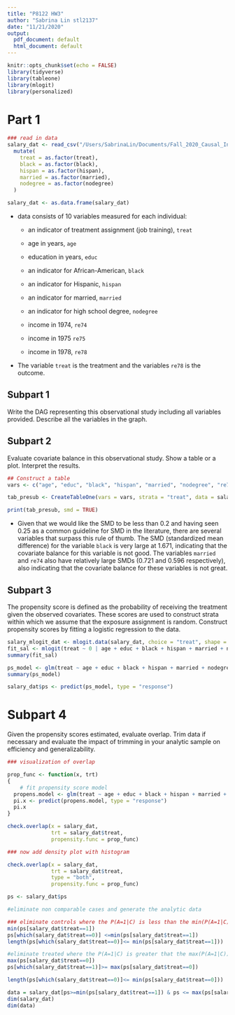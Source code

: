```yaml
---
title: "P8122 HW3"
author: "Sabrina Lin stl2137"
date: "11/21/2020"
output:
  pdf_document: default
  html_document: default
---
```


```r
knitr::opts_chunk$set(echo = FALSE)
library(tidyverse)
library(tableone)
library(mlogit)
library(personalized)
```

# Part 1

```r
### read in data
salary_dat <- read_csv("/Users/SabrinaLin/Documents/Fall_2020_Causal_Inference/Homework/HW3/p8122_hw3_stl2137/hW3\ data.csv") %>% 
  mutate(
    treat = as.factor(treat),
    black = as.factor(black),
    hispan = as.factor(hispan),
    married = as.factor(married),
    nodegree = as.factor(nodegree)
  )

salary_dat <- as.data.frame(salary_dat)
```


* data consists of 10 variables measured for each individual:

  * an indicator of treatment assignment (job training), `treat` 
  
  * age in years, `age`
  
  * education in years, `educ`
  
  * an indicator for African-American, `black` 
  
  * an indicator for Hispanic, `hispan`
  
  * an indicator for married, `married`
  
  * an indicator for high school degree, `nodegree`
  
  * income in 1974, `re74` 
  
  * income in 1975 `re75` 
  
  * income in 1978, `re78`

* The variable `treat` is the treatment and the variables `re78` is the outcome.

## Subpart 1
Write the DAG representing this observational study including all variables provided. Describe all the variables in the graph.


## Subpart 2
Evaluate covariate balance in this observational study. Show a table or a plot. Interpret the results.

```r
## Construct a table
vars <- c("age", "educ", "black", "hispan", "married", "nodegree", "re74", "re75", "re78")

tab_presub <- CreateTableOne(vars = vars, strata = "treat", data = salary_dat, test = FALSE)

print(tab_presub, smd = TRUE)
```

* Given that we would like the SMD to be less than 0.2 and having seen 0.25 as a common guideline for SMD in the literature, there are several variables that surpass this rule of thumb. The SMD (standardized mean difference) for the variable `black` is very large at 1.671, indicating that the covariate balance for this variable is not good. The variables `married` and `re74` also have relatively large SMDs (0.721 and 0.596 respectively), also indicating that the covariate balance for these variables is not great. 

## Subpart 3
The propensity score is defined as the probability of receiving the treatment given the observed covariates. These scores are used to construct strata within which we assume that the exposure assignment is random. Construct propensity scores by fitting a logistic regression to the data.

```r
salary_mlogit_dat <- mlogit.data(salary_dat, choice = "treat", shape = "wide")
fit_sal <- mlogit(treat ~ 0 | age + educ + black + hispan + married + nodegree + re74 + re75, data = salary_mlogit_dat)
summary(fit_sal)

ps_model <- glm(treat ~ age + educ + black + hispan + married + nodegree + re74 + re75, data = salary_dat, family = binomial)
summary(ps_model)

salary_dat$ps <- predict(ps_model, type = "response")

```

# Subpart 4
Given the propensity scores estimated, evaluate overlap. Trim data if necessary and evaluate the impact of trimming in your analytic sample on efficiency and generalizability.

```r
### visualization of overlap 

prop_func <- function(x, trt)
{
    # fit propensity score model
  propens.model <- glm(treat ~ age + educ + black + hispan + married + nodegree + re74 + re75, data = salary_dat, family = binomial)
  pi.x <- predict(propens.model, type = "response")
  pi.x
}

check.overlap(x = salary_dat,
              trt = salary_dat$treat,
              propensity.func = prop_func)

### now add density plot with histogram

check.overlap(x = salary_dat,
              trt = salary_dat$treat,
              type = "both",
              propensity.func = prop_func)
```

```r
ps <- salary_dat$ps

#eliminate non comparable cases and generate the analytic data

### eliminate controls where the P(A=1|C) is less than the min(P(A=1|C)) found in the treated group
min(ps[salary_dat$treat==1])
ps[which(salary_dat$treat==0)] <=min(ps[salary_dat$treat==1])
length(ps[which(salary_dat$treat==0)]<= min(ps[salary_dat$treat==1]))

#eliminate treated where the P(A=1|C) is greater that the max(P(A=1|C)) found in the control group
max(ps[salary_dat$treat==0])
ps[which(salary_dat$treat==1)]>= max(ps[salary_dat$treat==0])

length(ps[which(salary_dat$treat==0)]<= min(ps[salary_dat$treat==0]))

data = salary_dat[ps>=min(ps[salary_dat$treat==1]) & ps <= max(ps[salary_dat$treat==0]),]
dim(salary_dat)
dim(data)
```

